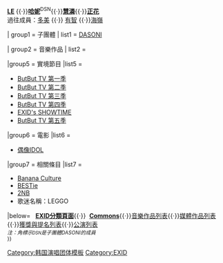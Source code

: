 {{Navbox
| name  = EXID
| title = [[EXID]]
| titlestyle = background:#F7EDCF
| groupstyle = background:#F7EDCF
| abovestyle = background:#e5678d
| belowstyle = background:#6763ad
| image = [[File:EXID LOGO.png|90px]]
| bodyclass  = hlist
| above = 現任成員：'''[[率智]]'''<sup>DSN</sup> {{·}} '''[[LE]]''' {{·}}'''[[哈妮]]'''<sup>DSN</sup>{{·}}'''[[慧潾]]'''{{·}}'''[[正花]]'''</br>過往成員：[[蕙妍|多美]] {{·}} [[有智]] {{·}}[[海嶺]]

| group1 = 子團體
| list1 = [[DASONI]]

| group2 = 音樂作品
| list2 ={{Navbox subgroup
| groupstyle = lightgrey

| group1 = '''[[EXID]]'''
| list1 ={{Navbox subgroup
| groupstyle = lightgrey

| group1 = 韓語作品
| list1 ={{Navbox subgroup
| groupstyle = lightgrey

| group1 = 正規專輯
| list1  = 
*[[STREET (EXID專輯)|Street]]（2016年）

| group2 = 迷你專輯
| list2  = 
*[[Hippity Hop (EXID迷你專輯)|Hippity Hop]]（2012年）
*[[Ah Yeah (EXID迷你專輯)|AH YEAH]]（2015年）
*[[Eclipse (EXID迷你專輯)|Eclipse]]（2017年）
*[[Full Moon (EXID迷你專輯)|Full Moon]]（2017年）

| group3 = 單曲
| list3  =
*[[Holla (EXID單曲)|Holla]]（2012年）
*[[Every Night (EXID單曲)|Every Night]]（2012年）
*[[Up & Down (EXID單曲)|Up & Down]]（2014年）
*[[Hot Pink (EXID單曲)|Hot Pink]]（2015年）
*[[明天再說|Do It Tomorrow]]（2018年）
*[[I Love You (EXID單曲)|I Love You]]（2018年）
}}

| group2 = 華語作品
| list2 ={{Navbox subgroup
| groupstyle = lightgrey

| group1 = 單曲
| list1  =
*[[Cream (EXID單曲)|Cream]]（2016年）
*[[Up & Down (EXID單曲)|Up & Down]]（2017年）
}}}}

| group2 = [[DASONI]]
| list2 = {{Navbox subgroup
| groupstyle = lightgrey
| group1 = 單曲
| list1 =
*[[Good Bye (EP)|Good Bye]]（2013年）
*[[Stage Of The 70's]]（2013年）
}}

| group3 = 率智哈妮
| list3  = {{Navbox subgroup
| groupstyle = lightgrey
| group1 = 單曲
| list1=
*[[ONLY ONE (率智哈妮單曲)|ONLY ONE]]（2016年）
}}
}}

|group5 = 實境節目
|list5 =
*[[EXID媒體作品列表#專屬電視節目|ButBut TV 第一季]]
*[[EXID媒體作品列表#專屬電視節目|ButBut TV 第二季]]
*[[EXID媒體作品列表#專屬電視節目|ButBut TV 第三季]]
*[[EXID媒體作品列表#專屬電視節目|ButBut TV 第四季]]
*[[EXID's SHOWTIME]]
*[[EXID媒體作品列表#專屬電視節目|ButBut TV 第五季]]

|group6 = 電影
|list6 =
*[[EXID媒體作品列表#電影|偶像IDOL]]

|group7  = 相關條目
|list7   = 
*[[Imagine Asia|Banana Culture]]
*[[BESTie]]
*[[2NB]]
*歌迷名稱：LEGGO
|below= &nbsp;{{icon|Category}} '''[[:Category:EXID|EXID分類頁面]]'''{{·}}&nbsp;{{icon|Commons}} '''[[commons:Category:EXID|Commons]]'''{{·}}[[EXID音樂作品列表|音樂作品列表]]{{·}}[[EXID媒體作品列表|媒體作品列表]]{{·}}[[EXID獲獎與提名列表|獲獎與提名列表]]{{·}}[[EXID公演列表|公演列表]]<br/> <span style="font-size:smaller;">''注：角標示<small>DSN</small>是子團體DASONI的成員''<br />
}}<noinclude>
{{collapsible option}}
[[Category:韩国演唱团体模板]]
[[Category:EXID]]
</noinclude>